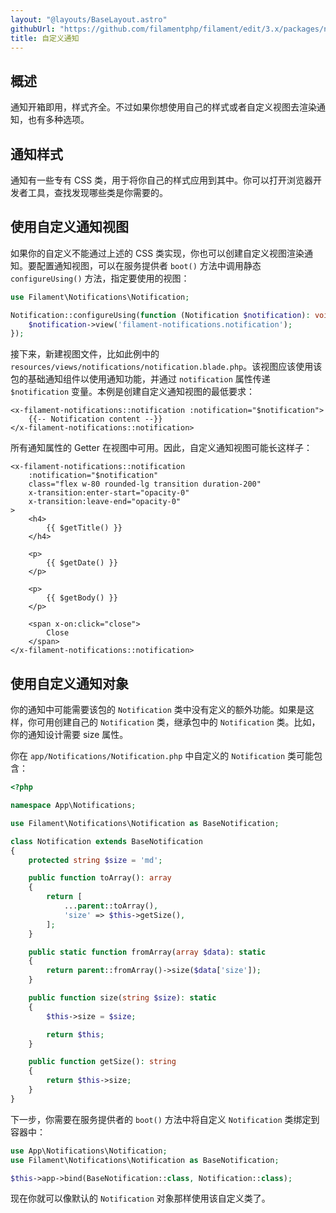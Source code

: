 ```yaml
---
layout: "@layouts/BaseLayout.astro"
githubUrl: "https://github.com/filamentphp/filament/edit/3.x/packages/notifications/docs/05-customizing-notifications.md"
title: 自定义通知
---
```


## 概述

通知开箱即用，样式齐全。不过如果你想使用自己的样式或者自定义视图去渲染通知，也有多种选项。

## 通知样式

通知有一些专有 CSS 类，用于将你自己的样式应用到其中。你可以打开浏览器开发者工具，查找发现哪些类是你需要的。

## 使用自定义通知视图

如果你的自定义不能通过上述的 CSS 类实现，你也可以创建自定义视图渲染通知。要配置通知视图，可以在服务提供者 `boot()` 方法中调用静态 `configureUsing()` 方法，指定要使用的视图：

```php
use Filament\Notifications\Notification;

Notification::configureUsing(function (Notification $notification): void {
    $notification->view('filament-notifications.notification');
});
```

接下来，新建视图文件，比如此例中的 `resources/views/notifications/notification.blade.php`。该视图应该使用该包的基础通知组件以使用通知功能，并通过 `notification` 属性传递 `$notification` 变量。本例是创建自定义通知视图的最低要求：

```blade
<x-filament-notifications::notification :notification="$notification">
    {{-- Notification content --}}
</x-filament-notifications::notification>
```

所有通知属性的 Getter 在视图中可用。因此，自定义通知视图可能长这样子：

```blade
<x-filament-notifications::notification
    :notification="$notification"
    class="flex w-80 rounded-lg transition duration-200"
    x-transition:enter-start="opacity-0"
    x-transition:leave-end="opacity-0"
>
    <h4>
        {{ $getTitle() }}
    </h4>

    <p>
        {{ $getDate() }}
    </p>

    <p>
        {{ $getBody() }}
    </p>

    <span x-on:click="close">
        Close
    </span>
</x-filament-notifications::notification>
```

## 使用自定义通知对象

你的通知中可能需要该包的 `Notification` 类中没有定义的额外功能。如果是这样，你可用创建自己的 `Notification` 类，继承包中的 `Notification` 类。比如，你的通知设计需要 size 属性。

你在 `app/Notifications/Notification.php` 中自定义的 `Notification` 类可能包含：

```php
<?php

namespace App\Notifications;

use Filament\Notifications\Notification as BaseNotification;

class Notification extends BaseNotification
{
    protected string $size = 'md';

    public function toArray(): array
    {
        return [
            ...parent::toArray(),
            'size' => $this->getSize(),
        ];
    }

    public static function fromArray(array $data): static
    {
        return parent::fromArray()->size($data['size']);
    }

    public function size(string $size): static
    {
        $this->size = $size;

        return $this;
    }

    public function getSize(): string
    {
        return $this->size;
    }
}
```

下一步，你需要在服务提供者的 `boot()` 方法中将自定义 `Notification` 类绑定到容器中：

```php
use App\Notifications\Notification;
use Filament\Notifications\Notification as BaseNotification;

$this->app->bind(BaseNotification::class, Notification::class);
```

现在你就可以像默认的 `Notification` 对象那样使用该自定义类了。
